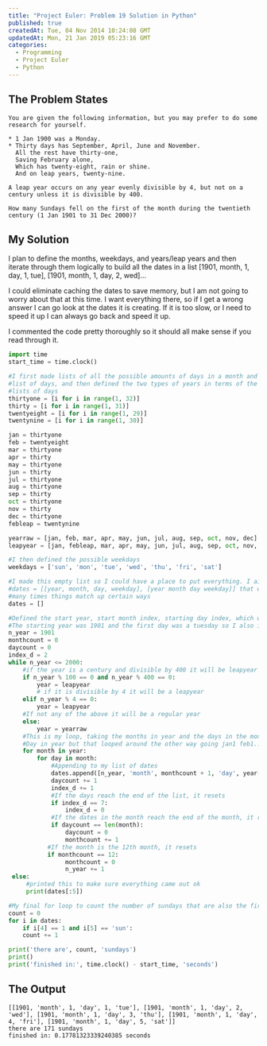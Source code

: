 ```yaml
---
title: "Project Euler: Problem 19 Solution in Python"
published: true
createdAt: Tue, 04 Nov 2014 10:24:08 GMT
updatedAt: Mon, 21 Jan 2019 05:23:16 GMT
categories:
  - Programming
  - Project Euler
  - Python
---
```


## The Problem States

```text
You are given the following information, but you may prefer to do some research for yourself.

* 1 Jan 1900 was a Monday.
* Thirty days has September, April, June and November.
  All the rest have thirty-one,
  Saving February alone,
  Which has twenty-eight, rain or shine.
  And on leap years, twenty-nine.

A leap year occurs on any year evenly divisible by 4, but not on a century unless it is divisible by 400.

How many Sundays fell on the first of the month during the twentieth century (1 Jan 1901 to 31 Dec 2000)?
```

## My Solution

I plan to define the months, weekdays, and years/leap years and then iterate through them logically to build all the
dates in a list [1901, month, 1, day, 1, tue], [1901, month, 1, day, 2, wed]...

I could eliminate caching the dates to save memory, but I am not going to worry about that at this time. I want
everything there, so if I get a wrong answer I can go look at the dates it is creating. If it is too slow, or I need
to speed it up I can always go back and speed it up.

I commented the code pretty thoroughly so it should all make sense if you read through it.

```python
import time
start_time = time.clock()

#I first made lists of all the possible amounts of days in a month and put them here, I then defined each month as a
#list of days, and then defined the two types of years in terms of the months. It ends with a list months containing
#lists of days
thirtyone = [i for i in range(1, 32)]
thirty = [i for i in range(1, 31)]
twentyeight = [i for i in range(1, 29)]
twentynine = [i for i in range(1, 30)]

jan = thirtyone
feb = twentyeight
mar = thirtyone
apr = thirty
may = thirtyone
jun = thirty
jul = thirtyone
aug = thirtyone
sep = thirty
oct = thirtyone
nov = thirty
dec = thirtyone
febleap = twentynine

yearraw = [jan, feb, mar, apr, may, jun, jul, aug, sep, oct, nov, dec]
leapyear = [jan, febleap, mar, apr, may, jun, jul, aug, sep, oct, nov, dec]

#I then defined the possible weekdays
weekdays = ['sun', 'mon', 'tue', 'wed', 'thu', 'fri', 'sat']

#I made this empty list so I could have a place to put everything. I aimed to have a list of lists with something like
#dates = [[year, month, day, weekday], [year month day weekday]] that way I can search the list to see how
#many times things match up certain ways
dates = []

#Defined the start year, start month index, starting day index, which will both be first month and first day
#The starting year was 1901 and the first day was a tuesday so I also included the index of the name of the day
n_year = 1901
monthcount = 0
daycount = 0
index_d = 2
while n_year <= 2000:
    #if the year is a century and divisible by 400 it will be leapyear
    if n_year % 100 == 0 and n_year % 400 == 0:
        year = leapyear
        # if it is divisible by 4 it will be a leapyear
    elif n_year % 4 == 0:
        year = leapyear
    #If not any of the above it will be a regular year
    else:
        year = yearraw
    #This is my loop, taking the months in year and the days in the months. I originally had it as month in year>
    #Day in year but that looped around the other way going jan1 feb1...dec1 jan1, etc.
    for month in year:
        for day in month:
            #Appending to my list of dates
            dates.append([n_year, 'month', monthcount + 1, 'day', year[monthcount][daycount], weekdays[index_d]])
            daycount += 1
            index_d += 1
            #If the days reach the end of the list, it resets
            if index_d == 7:
                index_d = 0
            #If the dates in the month reach the end of the month, it resets
            if daycount == len(month):
                daycount = 0
                monthcount += 1
           #If the month is the 12th month, it resets
           if monthcount == 12:
                monthcount = 0
                n_year += 1
 else:
     #printed this to make sure everything came out ok
     print(dates[:5])

#My final for loop to count the number of sundays that are also the first day of the month
count = 0
for i in dates:
    if i[4] == 1 and i[5] == 'sun':
    count += 1

print('there are', count, 'sundays')
print()
print('finished in:', time.clock() - start_time, 'seconds')
```

## The Output

```text
[[1901, 'month', 1, 'day', 1, 'tue'], [1901, 'month', 1, 'day', 2, 'wed'], [1901, 'month', 1, 'day', 3, 'thu'], [1901, 'month', 1, 'day', 4, 'fri'], [1901, 'month', 1, 'day', 5, 'sat']]
there are 171 sundays
finished in: 0.17781323339240385 seconds
```
